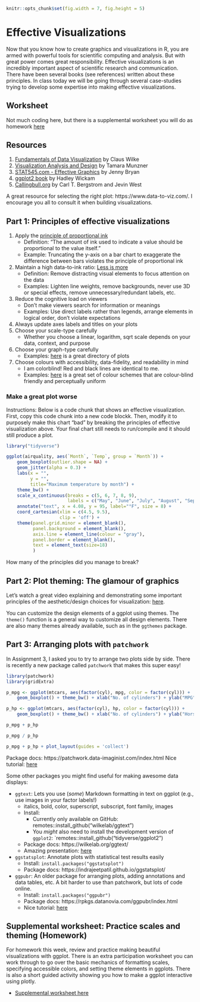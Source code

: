 ```r
knitr::opts_chunk$set(fig.width = 7, fig.height = 5)
```

# Effective Visualizations

Now that you know how to create graphics and visualizations in R, you are armed 
with powerful tools for scientific computing and analysis. But with great power 
comes great responsibility. Effective visualizations is an incredibly important 
aspect of scientific research and communication. There have been several books 
(see references) written about these principles. In class today we will be going 
through several case-studies trying to develop some expertise into making 
effective visualizations. 

## Worksheet

Not much coding here, but there is a supplemental worksheet you will do as 
homework [here](https://raw.githubusercontent.com/USF-Psych-DataSci/Classroom/master/tutorials/s10_plot-theme-exercise.Rmd)

## Resources

1. [Fundamentals of Data Visualization](https://serialmentor.com/dataviz/introduction.html) by Claus Wilke
1. [Visualization Analysis and Design](https://www-taylorfrancis-com.ezproxy.library.ubc.ca/books/9780429088902) by Tamara Munzner
1. [STAT545.com - Effective Graphics](https://stat545.com/effective-graphs.html) by Jenny Bryan
1. [ggplot2 book](https://ggplot2-book.org) by Hadley Wickam
1. [Callingbull.org](https://callingbull.org/tools.html) by Carl T. Bergstrom and Jevin West

A great resource for selecting the right plot: https://www.data-to-viz.com/.
I encourage you all to consult it when building visualizations.

## Part 1: Principles of effective visualizations

1. Apply the [principle of proportional ink](https://callingbullshit.org/tools/tools_proportional_ink.html)
    - Definition: "The amount of ink used to indicate a value should be 
      proportional to the value itself."
    - Example: Truncating the y-axis on a bar chart to exaggerate the difference 
      between bars violates the principle of proportional ink
1. Maintain a high data-to-ink ratio: [Less is more](https://speakerdeck.com/cherdarchuk/remove-to-improve-the-data-ink-ratio)
    - Definition: Remove distracting visual elements to focus attention on the data
    - Examples: Lighten line weights, remove backgrounds, never use 3D or 
      special effects, remove unnecessary/redundant labels, etc.
1. Reduce the cognitive load on viewers
    - Don't make viewers search for information or meanings
    - Examples: Use direct labels rather than legends, arrange elements in logical 
      order, don't violate expectations
1. Always update axes labels and titles on your plots
1. Choose your scale-type carefully
    - Whether you choose a linear, logarithm, sqrt scale depends on your data, 
      context, and purpose
1. Choose your graph-type carefully
    - Examples: [here](https://serialmentor.com/dataviz/directory-of-visualizations.html) is a great directory of plots
1. Choose colours with accessibility, data-fidelity, and readability in mind
    - I am colorblind! Red and black lines are identical to me.
    - Examples: [here](http://www.cookbook-r.com/Graphs/Colors_(ggplot2)/#a-colorblind-friendly-palette) 
      is a great set of colour schemes that are colour-blind friendly and perceptually uniform

### Make a great plot worse

Instructions: Below is a code chunk that shows an effective visualization. 
First, copy this code chunk into a new code blockk. Then, modify it to purposely 
make this chart "bad" by breaking the principles of effective visualization above. 
Your final chart still needs to run/compile and it should still produce a plot. 

```r
library("tidyverse")

ggplot(airquality, aes(`Month`, `Temp`, group = `Month`)) +
    geom_boxplot(outlier.shape = NA) +
    geom_jitter(alpha = 0.3) +
    labs(x = "",
         y = "",
         title="Maximum temperature by month") +
    theme_bw() + 
    scale_x_continuous(breaks = c(5, 6, 7, 8, 9), 
                       labels = c("May", "June", "July", "August", "September")) +
    annotate("text", x = 4.08, y = 95, label="°F", size = 8) +
    coord_cartesian(xlim = c(4.5, 9.5),
                    clip = 'off') +
    theme(panel.grid.minor = element_blank(),
          panel.background = element_blank(), 
          axis.line = element_line(colour = "gray"),
          panel.border = element_blank(),
          text = element_text(size=18)
          )
```

How many of the principles did you manage to break?

## Part 2: Plot theming: The glamour of graphics

Let's watch a great video explaining and demonstrating some important principles
of the aesthetic/design choices for visualization:
[here](https://resources.rstudio.com/rstudio-conf-2020/the-glamour-of-graphics-william-chase).

You can customize the design elements of a ggplot using themes. The `theme()`
function is a general way to customize all design elements. There are also
many themes already available, such as in the `ggthemes` package.

## Part 3: Arranging plots with `patchwork`

In Assignment 3, I asked you to try to arrange two plots side by side. There is 
recently a new package called `patchwork` that makes this super easy!

```r
library(patchwork)
library(gridExtra)

p_mpg <- ggplot(mtcars, aes(factor(cyl), mpg, color = factor(cyl))) + 
    geom_boxplot() + theme_bw() + xlab("No. of cylinders") + ylab("MPG")

p_hp <- ggplot(mtcars, aes(factor(cyl), hp, color = factor(cyl))) + 
    geom_boxplot() + theme_bw() + xlab("No. of cylinders") + ylab("Horsepower")

p_mpg + p_hp 

p_mpg / p_hp

p_mpg + p_hp + plot_layout(guides = 'collect')
```

Package docs: https://patchwork.data-imaginist.com/index.html
Nice tutorial: [here](https://cmdlinetips.com/2020/01/tips-to-combine-multiple-ggplots-using-patchwork/)

Some other packages you might find useful for making awesome data displays:

  - `ggtext`: Lets you use (_some_) Markdown formatting in text on ggplot 
    (e.g., use images in your factor labels!)
     - italics, bold, color, superscript, subscript, font family, images
     - Install: 
         - Currently only available on GitHub: remotes::install_github("wilkelab/ggtext")
         - You _might_ also need to install the development version of `ggplot2`:
           `remotes::install_github("tidyverse/ggplot2")
     - Package docs: https://wilkelab.org/ggtext/
     - Amazing presentation:
       [here](https://resources.rstudio.com/rstudio-conf-2020/spruce-up-your-ggplot2-visualizations-with-formatted-text-claus-wilke)
       
  - `ggstatsplot`: Annotate plots with statistical test results easily
    - Install: `install.packages("ggstatsplot")`
    - Package docs: https://indrajeetpatil.github.io/ggstatsplot/
       
  - `ggpubr`: An older package for arranging plots, adding annotations and 
    data tables, etc. A bit harder to use than patchwork, but lots of code online.
    - Install: `install.packages("ggpubr")`
    - Package docs: https://rpkgs.datanovia.com/ggpubr/index.html
    - Nice tutorial: 
      [here](http://www.sthda.com/english/articles/24-ggpubr-publication-ready-plots/81-ggplot2-easy-way-to-mix-multiple-graphs-on-the-same-page/)

## Supplemental worksheet: Practice scales and theming (Homework)

For homework this week, review and practice making beautiful visualizations with
ggplot. There is an extra participation worksheet you can work through to go
over the basic mechanics of formatting scales, specifying accessible colors, and 
setting theme elements in ggplots. There is also a short guided activity showing 
you how to make a ggplot interactive using plotly.

- [Supplemental worksheet here](https://raw.githubusercontent.com/USF-Psych-DataSci/Classroom/master/tutorials/s10_plot-theme-exercise.Rmd)